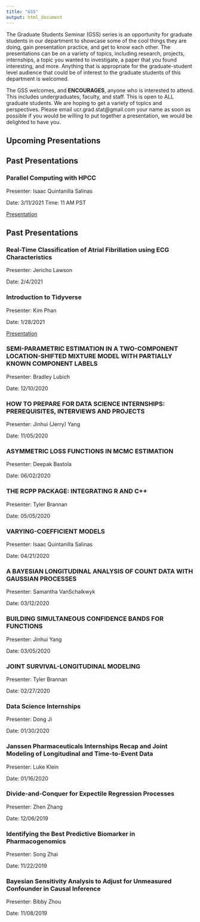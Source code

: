 ```yaml
---
title: "GSS"
output: html_document
---
```


The Graduate Students Seminar (GSS) series is an opportunity for graduate students in our department to showcase some of the cool things they are doing, gain presentation practice, and get to know each other. The presentations can be on a variety of topics, including research, projects, internships, a topic you wanted to investigate, a paper that you found interesting, and more. Anything that is appropriate for the graduate-student level audience that could be of interest to the graduate students of this department is welcomed.

The GSS welcomes, and **ENCOURAGES**, anyone who is interested to attend. This includes undergraduates, faculty, and staff. This is open to ALL graduate students. We are hoping to get a variety of topics and perspectives. Please email ucr.grad.stat@gmail.com your name as soon as possible if you would be willing to put together a presentation, we would be delighted to have you.

## Upcoming Presentations

## Past Presentations

### Parallel Computing with HPCC

Presenter: Isaac Quintanilla Salinas

Date: 3/11/2021
Time: 11 AM PST

[Presentation](presentations/hpcc_3-11.html)

## Past Presentations

### Real-Time Classification of Atrial Fibrillation using ECG Characteristics

Presenter: Jericho Lawson

Date: 2/4/2021

### Introduction to Tidyverse

Presenter: Kim Phan

Date: 1/28/2021

[Presentation](PDFS/GSS Presentation_ About Tidyverse.pdf)

### SEMI-PARAMETRIC ESTIMATION IN A TWO-COMPONENT LOCATION-SHIFTED MIXTURE MODEL WITH PARTIALLY KNOWN COMPONENT LABELS
Presenter: Bradley Lubich

Date: 12/10/2020

### HOW TO PREPARE FOR DATA SCIENCE INTERNSHIPS: PREREQUISITES, INTERVIEWS AND PROJECTS
Presenter: Jinhui (Jerry) Yang

Date: 11/05/2020

### ASYMMETRIC LOSS FUNCTIONS IN MCMC ESTIMATION
Presenter: Deepak Bastola

Date: 06/02/2020

### THE RCPP PACKAGE: INTEGRATING R AND C++
Presenter: Tyler Brannan

Date: 05/05/2020

### VARYING-COEFFICIENT MODELS
Presenter: Isaac Quintanilla Salinas

Date: 04/21/2020

### A BAYESIAN LONGITUDINAL ANALYSIS OF COUNT DATA WITH GAUSSIAN PROCESSES
Presenter: Samantha VanSchalkwyk

Date: 03/12/2020

### BUILDING SIMULTANEOUS CONFIDENCE BANDS FOR FUNCTIONS
Presenter: Jinhui Yang

Date: 03/05/2020

### JOINT SURVIVAL-LONGITUDINAL MODELING
Presenter: Tyler Brannan

Date: 02/27/2020

### Data Science Internships
Presenter: Dong Ji

Date: 01/30/2020

### Janssen Pharmaceuticals Internships Recap and Joint Modeling of Longitudinal and Time-to-Event Data
Presenter: Luke Klein

Date: 01/16/2020

### Divide-and-Conquer for Expectile Regression Processes
Presenter: Zhen Zhang

Date: 12/06/2019

### Identifying the Best Predictive Biomarker in Pharmacogenomics
Presenter: Song Zhai

Date: 11/22/2019

### Bayesian Sensitivity Analysis to Adjust for Unmeasured Confounder in Causal Inference
Presenter: Bibby Zhou

Date: 11/08/2019
